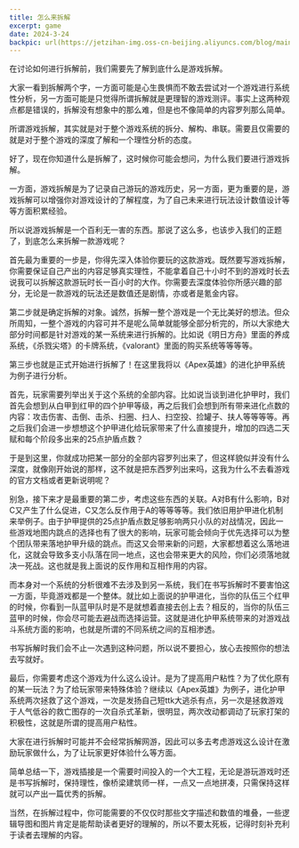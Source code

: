 ```yaml
---
title: 怎么来拆解
excerpt: game
date: 2024-3-24
backpic: url(https://jetzihan-img.oss-cn-beijing.aliyuncs.com/blog/mainpageBk.png)
---
```


在讨论如何进行拆解前，我们需要先了解到底什么是游戏拆解。  

大家一看到拆解两个字，一方面可能是心生畏惧而不敢去尝试对一个游戏进行系统性分析，另一方面可能是只觉得所谓拆解就是更理智的游戏测评。事实上这两种观点都是错误的，拆解没有想象中的那么难，但是也不像简单的内容罗列那么简单。  

所谓游戏拆解，其实就是对于整个游戏系统的拆分、解构、串联。需要且仅需要的就是对于整个游戏的深度了解和一个理性分析的态度。  

好了，现在你知道什么是拆解了，这时候你可能会想问，为什么我们要进行游戏拆解。    

一方面，游戏拆解是为了记录自己游玩的游戏历史，另一方面，更为重要的是，游戏拆解可以增强你对游戏设计的了解程度，为了自己未来进行玩法设计数值设计等等方面积累经验。  

所以说游戏拆解是一个百利无一害的东西。那说了这么多，也该步入我们的正题了，到底怎么来拆解一款游戏呢？  

首先最为重要的一步是，你得先深入体验你要玩的这款游戏。既然要写游戏拆解，你需要保证自己产出的内容足够真实理性，不能拿着自己十小时不到的游戏时长去说我可以拆解这款游玩时长一百小时的大作。你需要去深度体验你所感兴趣的部分，无论是一款游戏的玩法还是数值还是剧情，亦或者是氪金内容。  

第二步就是确定拆解的对象。诚然，拆解一整个游戏是一个无比美好的想法。但众所周知，一整个游戏的内容可并不是呢么简单就能够全部分析完的，所以大家绝大部分时间都是针对游戏的某一系统来进行拆解的。比如说《明日方舟》里面的养成系统，《杀戮尖塔》的卡牌系统，《valorant》里面的购买系统等等等等。  

第三步也就是正式开始进行拆解了！在这里我将以《Apex英雄》的进化护甲系统为例子进行分析。  

首先，玩家需要列举出关于这个系统的全部内容。比如说当谈到进化护甲时，我们首先会想到从白甲到红甲的四个护甲等级，再之后我们会想到所有带来进化点数的内容：攻击伤害、击倒、击杀、扫圈、扫人、扫空投、捡罐子、扶人等等等等。再之后我们会进一步想想这个护甲进化给玩家带来了什么直接提升，增加的四选二天赋和每个阶段多出来的25点护盾点数？  

于是到这里，你就成功把某一部分的全部内容罗列出来了，但这样貌似并没有什么深度，就像刚开始说的那样，这不就是把东西罗列出来吗，这我为什么不去看游戏的官方文档或者更新说明呢？  

别急，接下来才是最重要的第二步，考虑这些东西的关联。A对B有什么影响，B对C又产生了什么促进，C又怎么反作用于A的等等等等。我们依旧用护甲进化机制来举例子。由于护甲提供的25点护盾点数足够影响两只小队的对战情况，因此一些游戏地图内跳点的选择也有了很大的影响，玩家可能会倾向于优先选择可以为整个团队带来落地护甲升级的跳点。而这又会带来新的问题，大家都想着这么落地进化，这就会导致多支小队落在同一地点，这也会带来更大的风险，你们必须落地就决一死战。这也就是我上面说的反作用和互相作用的内容。  

而本身对一个系统的分析很难不去涉及到另一系统，我们在书写拆解时不要害怕这一方面，毕竟游戏都是一个整体。就比如上面说的护甲进化，当你的队伍三个红甲的时候，你看到一队蓝甲队时是不是就想着直接去创上去？相反的，当你的队伍三蓝甲的时候，你会尽可能去避战而选择运营。这就是进化护甲系统带来的对游戏战斗系统方面的影响，也就是所谓的不同系统之间的互相渗透。  

书写拆解时我们会不止一次遇到这种问题，所以说不要担心，放心去按照你的想法去写就好。  

最后，你需要考虑这个游戏为什么这么设计。是为了提高用户粘性？为了优化原有的某一玩法？为了给玩家带来特殊体验？继续以《Apex英雄》为例子，进化护甲系统两次拯救了这个游戏，一次是发扬自己短ttk大逃杀有点，另一次是拯救游戏于人气低谷的救亡图存的一次自杀式革新，很明显，两次改动都调动了玩家打架的积极性，这就是所谓的提高用户粘性。  

大家在进行拆解时可能并不会经常拆解网游，因此可以多去考虑游戏这么设计在激励玩家做什么，为了让玩家更好体验什么等方面。  

简单总结一下，游戏插接是一个需要时间投入的一个大工程，无论是游玩游戏时还是书写拆解时，保持理性，像桥梁建筑师一样，一点又一点地拼凑，只需保持这样就可以产出一篇优秀的拆解。  

当然，在拆解过程中，你可能需要的不仅仅时那些文字描述和数值的堆叠，一些逻辑导图和图片肯定是能帮助读者更好的理解的，所以不要太死板，记得时刻补充利于读者去理解的内容。  


